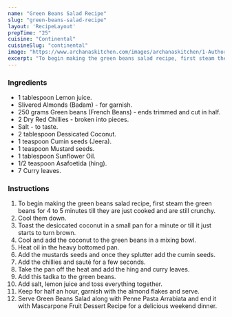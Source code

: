 ---
name: "Green Beans Salad Recipe"
slug: "green-beans-salad-recipe"
layout: 'RecipeLayout'
prepTime: "25"
cuisine: "Continental"
cuisineSlug: "continental"
image: "https://www.archanaskitchen.com/images/archanaskitchen/1-Author/Madhuli_Ajay/Green_Beans_Salad.jpg"
excerpt: "To begin making the green beans salad recipe, first steam the green beans for 4 to 5 minutes till they are just cooked and are still crunchy"
---

### Ingredients

- 1 tablespoon Lemon juice.
- Slivered Almonds (Badam) - for garnish.
- 250 grams Green beans (French Beans) - ends trimmed and cut in half.
- 2 Dry Red Chillies - broken into pieces.
- Salt - to taste.
- 2 tablespoon Dessicated Coconut.
- 1 teaspoon Cumin seeds (Jeera).
- 1 teaspoon Mustard seeds.
- 1 tablespoon Sunflower Oil.
- 1/2 teaspoon Asafoetida (hing).
- 7 Curry leaves.

### Instructions

1. To begin making the green beans salad recipe, first steam the green beans for 4 to 5 minutes till they are just cooked and are still crunchy.
1. Cool them down.
1. Toast the desiccated coconut in a small pan for a minute or till it just starts to turn brown.
1. Cool and add the coconut to the green beans in a mixing bowl.
1. Heat oil in the heavy bottomed pan.
1. Add the mustards seeds and once they splutter add the cumin seeds.
1. Add the chillies and sauté for a few seconds.
1. Take the pan off the heat and add the hing and curry leaves.
1. Add this tadka to the green beans.
1. Add salt, lemon juice and toss everything together.
1. Keep for half an hour, garnish with the almond flakes and serve.
1. Serve Green Beans Salad along with Penne Pasta Arrabiata and end it with Mascarpone Fruit Dessert Recipe for a delicious weekend dinner.
